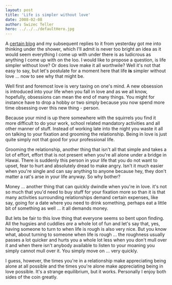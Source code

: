 ```yaml
---
layout: post
title: 'Life is simpler without love'
date: 2008-02-08
author: Swizec Teller
hero: ../../../defaultHero.jpg
---
```

A [certain blog](http://morska.blog.siol.net/2008/02/07/koliko-partnerjev-imeti-ali-zakaj-ne-varam-vec/) and my subsequent replies to it from yesterday got me into thinking under the shower, which I'll admit is never too bright an idea as it would seem everything I come up with under there is as ludicrous as anything I come up with on the loo. I would like to propose a question, is life simpler without love? Or does love make it all worthwile? Well it's not that easy to say, but let's postulate for a moment here that life **is** simpler without love ... now to see why that might be.

Well first and foremost love is very taxing on one's mind. A new obsession is introduced into your life when you fall in love and as we all know, hopefully, obsessions can mean the end of many things. You might for instance have to drop a hobby or two simply because you now spend more time obsessing over this new thing - person.

Because your mind is up there somewhere with the squirrels you find it more difficult to do your work, school related mandatory activities and all other manner of stuff. Instead of working late into the night you waste it all on talking to your fixation and grooming the relationship. Being in love is just quite simply not that good for your professional life.

Grooming the relationship, another thing that isn't all that simple and takes a lot of effort, effort that is not present when you're all alone under a bridge in Hawai. There is suddenly this person in your life that you do not want to upset, fear to hurt and absolutely dread to make angry. Isn't it much easier when you're single and can say anything to anyone because hey, they don't matter a rat's arse in your life anyway. So why bother?

Money ... another thing that can quickly dwindle when you're in love. it's not so much that you'd need to buy stuff for your fixation more so than it is that many activities surrounding relationships demand certain expenses, like say, going for a date where you need to drink something, perhaps eat a little bit of something as well ... it all demands money.

But lets be fair to this love thing that everyone seems so bent upon finding. All the hugsies and cuddlies _are_ a whole lot of fun and let's say that, yes, having someone to turn to when life is rough is also very nice. But you know what, about turning to someone when life is rough ... the roughness usually passes a lot quicker and hurts you a whole lot less when you don't mull over it and when there isn't anybody available to listen to your moaning you simply cannot mull over it. You simply move on ... very quickly.

I guess, however, the times you're in a relationship make appreciating being alone at all possible and the times you're alone make appreciating being in love possible. It's a strange equilibrium, but it works. Personally I enjoy both sides of the coin greatly.